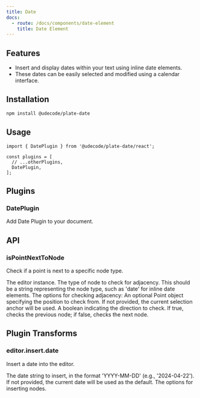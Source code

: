 ```yaml
---
title: Date
docs:
  - route: /docs/components/date-element
    title: Date Element
---
```


<ComponentPreview name="date-demo" />

<PackageInfo>

## Features

- Insert and display dates within your text using inline date elements.
- These dates can be easily selected and modified using a calendar interface.

</PackageInfo>

## Installation

```bash
npm install @udecode/plate-date
```

## Usage

```tsx
import { DatePlugin } from '@udecode/plate-date/react';

const plugins = [
  // ...otherPlugins,
  DatePlugin,
];
```

## Plugins

### DatePlugin

Add Date Plugin to your document.

## API

### isPointNextToNode

Check if a point is next to a specific node type.

<APIParameters>

<APIItem name="editor" type="PlateEditor">
The editor instance.
</APIItem>

<APIItem name="nodeType" type="string">
The type of node to check for adjacency. This should be a string representing the node type, such as 'date' for inline date elements.
</APIItem>

<APIItem name="options" type="object">
The options for checking adjacency:

<APISubList>
<APISubListItem parent="options" name="at" type="Point" optional>
An optional Point object specifying the position to check from. If not provided, the current selection anchor will be used.
</APISubListItem>
<APISubListItem parent="options" name="reverse" type="boolean">
A boolean indicating the direction to check. If true, checks the previous node; if false, checks the next node.
</APISubListItem>
</APISubList>

</APIItem>

</APIParameters>

## Plugin Transforms

### editor.insert.date

Insert a date into the editor.

<APIParameters>

<APIItem name="date" type="string" optional>
The date string to insert, in the format 'YYYY-MM-DD' (e.g., '2024-04-22'). If not provided, the current date will be used as the default.
</APIItem>

<APIItem name="options" type="InsertNodesOptions" optional>
The options for inserting nodes.
</APIItem>

</APIParameters>
